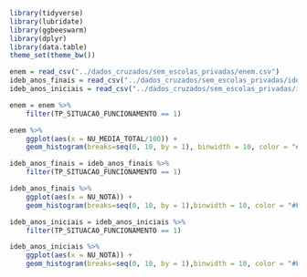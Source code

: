 ```r
library(tidyverse)
library(lubridate)
library(ggbeeswarm)
library(dplyr)
library(data.table)
theme_set(theme_bw())
```

```r
enem = read_csv("../dados_cruzados/sem_escolas_privadas/enem.csv")
ideb_anos_finais = read_csv("../dados_cruzados/sem_escolas_privadas/ideb_anos_finais.csv")
ideb_anos_iniciais = read_csv("../dados_cruzados/sem_escolas_privadas/ideb_anos_iniciais.csv")
```

```r

enem = enem %>%
    filter(TP_SITUACAO_FUNCIONAMENTO == 1)

enem %>%
    ggplot(aes(x = NU_MEDIA_TOTAL/100)) +
    geom_histogram(breaks=seq(0, 10, by = 1), binwidth = 10, color = "#F6511D", fill = "white")

```
```r
ideb_anos_finais = ideb_anos_finais %>%
    filter(TP_SITUACAO_FUNCIONAMENTO == 1)

ideb_anos_finais %>%
    ggplot(aes(x = NU_NOTA)) +
    geom_histogram(breaks=seq(0, 10, by = 1),binwidth = 10, color = "#F6511D", fill = "white")
```
```r
ideb_anos_iniciais = ideb_anos_iniciais %>%
    filter(TP_SITUACAO_FUNCIONAMENTO == 1)

ideb_anos_iniciais %>%
    ggplot(aes(x = NU_NOTA)) +
    geom_histogram(breaks=seq(0, 10, by = 1),binwidth = 10, color = "#F6511D", fill = "white")
```
